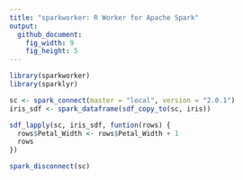 ```yaml
---
title: "sparkworker: R Worker for Apache Spark"
output:
  github_document:
    fig_width: 9
    fig_height: 5
---
```


```r
library(sparkworker)
library(sparklyr)

sc <- spark_connect(master = "local", version = "2.0.1")
iris_sdf <- spark_dataframe(sdf_copy_to(sc, iris))

sdf_lapply(sc, iris_sdf, funtion(rows) {
  rows$Petal_Width <- rows$Petal_Width + 1
  rows
})

spark_disconnect(sc)
```
